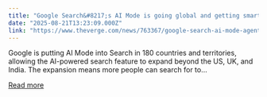 ```yaml
---
title: "Google Search&#8217;s AI Mode is going global and getting smarter"
date: "2025-08-21T13:23:09.000Z"
link: "https://www.theverge.com/news/763367/google-search-ai-mode-agentic-restaurant-bookings"
---
```


Google is putting AI Mode into Search in 180 countries and territories, allowing the AI-powered search feature to expand beyond the US, UK, and India. The expansion means more people can search for to...

[Read more](https://www.theverge.com/news/763367/google-search-ai-mode-agentic-restaurant-bookings)

